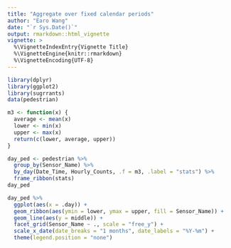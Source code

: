 ```yaml
---
title: "Aggregate over fixed calendar periods"
author: "Earo Wang"
date: "`r Sys.Date()`"
output: rmarkdown::html_vignette
vignette: >
  %\VignetteIndexEntry{Vignette Title}
  %\VignetteEngine{knitr::rmarkdown}
  %\VignetteEncoding{UTF-8}
---
```


```r
library(dplyr)
library(ggplot2)
library(sugrrants)
data(pedestrian)
```

```r
m3 <- function(x) {
  average <- mean(x)
  lower <- min(x)
  upper <- max(x)
  return(c(lower, average, upper))
}
```

```r
day_ped <- pedestrian %>%
  group_by(Sensor_Name) %>%
  by_day(Date_Time, Hourly_Counts, .f = m3, .label = "stats") %>%
  frame_ribbon(stats)
day_ped
```

```r
day_ped %>% 
  ggplot(aes(x = .day)) +
  geom_ribbon(aes(ymin = lower, ymax = upper, fill = Sensor_Name)) +
  geom_line(aes(y = middle)) +
  facet_grid(Sensor_Name ~ ., scale = "free_y") +
  scale_x_date(date_breaks = "1 months", date_labels = "%Y-%m") +
  theme(legend.position = "none")
```
